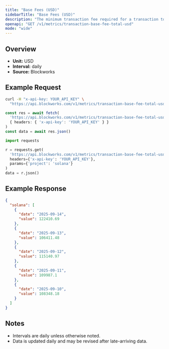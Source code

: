 ```yaml
---
title: "Base Fees (USD)"
sidebarTitle: "Base Fees (USD)"
description: "The minimum transaction fee required for a transaction to be included in a block"
openapi: "GET /v1/metrics/transaction-base-fee-total-usd"
mode: "wide"
---
```


## Overview

- **Unit:** USD
- **Interval:** daily
- **Source:** Blockworks

## Example Request

<CodeGroup>

```bash cURL
curl -H "x-api-key: YOUR_API_KEY" \
  "https://api.blockworks.com/v1/metrics/transaction-base-fee-total-usd?project=solana"
```

```typescript TypeScript
const res = await fetch(
  'https://api.blockworks.com/v1/metrics/transaction-base-fee-total-usd?project=solana',
  { headers: { 'x-api-key': 'YOUR_API_KEY' } }
)
const data = await res.json()
```

```python Python
import requests

r = requests.get(
  'https://api.blockworks.com/v1/metrics/transaction-base-fee-total-usd',
  headers={'x-api-key': 'YOUR_API_KEY'},
  params={'project': 'solana'}
)
data = r.json()
```

</CodeGroup>

## Example Response

```json
{
  "solana": [
    {
      "date": "2025-09-14",
      "value": 122410.69
    },
    {
      "date": "2025-09-13",
      "value": 106411.48
    },
    {
      "date": "2025-09-12",
      "value": 115140.97
    },
    {
      "date": "2025-09-11",
      "value": 109987.1
    },
    {
      "date": "2025-09-10",
      "value": 108348.18
    }
  ]
}
```

## Notes
- Intervals are daily unless otherwise noted.
- Data is updated daily and may be revised after late-arriving data.